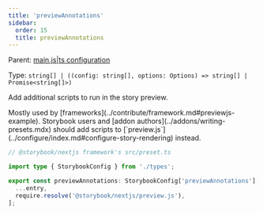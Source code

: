 ```yaml
---
title: 'previewAnnotations'
sidebar:
  order: 15
  title: previewAnnotations
---
```


Parent: [main.js|ts configuration](./main-config.mdx)

Type: `string[] | ((config: string[], options: Options) => string[] | Promise<string[]>)`

Add additional scripts to run in the story preview.

<Callout variant="info" icon="💡">
  Mostly used by [frameworks](../contribute/framework.md#previewjs-example). Storybook users and [addon authors](../addons/writing-presets.mdx) should add scripts to [`preview.js`](../configure/index.md#configure-story-rendering) instead.
</Callout>

```ts
// @storybook/nextjs framework's src/preset.ts

import type { StorybookConfig } from './types';

export const previewAnnotations: StorybookConfig['previewAnnotations'] = (entry = []) => [
  ...entry,
  require.resolve('@storybook/nextjs/preview.js'),
];
```
